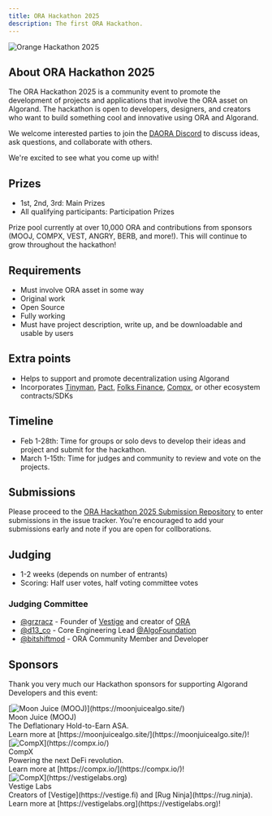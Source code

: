 ```yaml
---
title: ORA Hackathon 2025
description: The first ORA Hackathon.
---
```



<Image
  src={hackathonImage}
  alt="Orange Hackathon 2025"
  class="w-full md:w-2/3 rounded-lg shadow-md max-sm:p-4"
/>

## About ORA Hackathon 2025

The ORA Hackathon 2025 is a community event to promote the development of projects and applications that involve the ORA asset on Algorand. The hackathon is open to developers, designers, and creators who want to build something cool and innovative using ORA and Algorand.

We welcome interested parties to join the [DAORA Discord](https://discord.com/invite/bmEc4y6e7C) to discuss ideas, ask questions, and collaborate with others.

We're excited to see what you come up with!

## Prizes

- 1st, 2nd, 3rd: Main Prizes
- All qualifying participants: Participation Prizes

Prize pool currently at over 10,000 ORA and contributions from sponsors (MOOJ, COMPX, VEST, ANGRY, BERB, and more!). This will continue to grow throughout the hackathon!

## Requirements

- Must involve ORA asset in some way
- Original work
- Open Source
- Fully working
- Must have project description, write up, and be downloadable and usable by users

## Extra points

- Helps to support and promote decentralization using Algorand
- Incorporates [Tinyman](https://tinyman.org), [Pact](https://pact.fi), [Folks Finance](https://folks.finance), [Compx](https://compx.io), or other ecosystem contracts/SDKs

## Timeline

- Feb 1-28th: Time for groups or solo devs to develop their ideas and project and submit for the hackathon.
- March 1-15th: Time for judges and community to review and vote on the projects.

## Submissions

Please proceed to the [ORA Hackathon 2025 Submission Repository](https://github.com/orangesmeme/ora-hackathon-2025) to enter submissions in the issue tracker. You're encouraged to add your submissions early and note if you are open for collborations.

## Judging

- 1-2 weeks (depends on number of entrants)
- Scoring: Half user votes, half voting committee votes

### Judging Committee

- [@grzracz](https://x.com/grzracz) - Founder of [Vestige](https://vestige.fi) and creator of [ORA](https://oranges.meme)
- [@d13_co](https://x.com/d13_co) - Core Engineering Lead [@AlgoFoundation](https://x.com/AlgoFoundation)
- [@bitshiftmod](https://x.com/bitshiftmod) - ORA Community Member and Developer

## Sponsors

Thank you very much our Hackathon sponsors for supporting Algorand Developers and this event:

<div class="grid md:grid-cols-2 w-full">

  <div class="flex flex-col items-center p-4 text-center max-w-96 [&>*]:m-0">
    [<Image src={moojLogo} alt="Moon Juice (MOOJ)" class="size-32" />](https://moonjuicealgo.site/)
    <div class="font-bold text-2xl">Moon Juice (MOOJ)</div>
    <div>The Deflationary Hold-to-Earn ASA.</div>
    <div style={{ marginTop: "0 !important" }}>Learn more at [https://moonjuicealgo.site/](https://moonjuicealgo.site/)!</div>
  </div>

  <div class="flex flex-col items-center p-4 text-center max-w-96" style={{ marginTop: "0 !important" }}>
    <div class="bg-white">[<Image src={compxLogo} alt="CompX" class="size-32" />](https://compx.io/)</div>
    <div class="font-bold text-2xl">CompX</div>
    <div>Powering the next DeFi revolution.</div>
    <div style={{ marginTop: "0 !important" }}>Learn more at [https://compx.io/](https://compx.io/)!</div>
  </div>

  <div class="flex flex-col items-center p-4 text-center max-w-96" style={{ marginTop: "0 !important" }}>
    <div class="bg-white">[<Image src={vestigeLogo} alt="CompX" class="size-32" />](https://vestigelabs.org)</div>
    <div class="font-bold text-2xl">Vestige Labs</div>
    <div>Creators of [Vestige](https://vestige.fi) and [Rug Ninja](https://rug.ninja).</div>
    <div style={{ marginTop: "0 !important" }}>Learn more at [https://vestigelabs.org](https://vestigelabs.org)!</div>
  </div>
</div>
